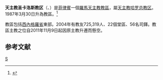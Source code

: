 {{Infobox Roman Catholic diocese
|Roman Catholic Diocese of =  天主教圣卡洛斯教区
|Latin name of diocese = Dioecesis Sancti Caroli Borromeo
|image = 
|caption =
|location = [[菲律賓|菲律賓]]
|territory = [[西內格羅省|西內格羅省]]東部
|population = 725,319
|rite = 拉丁禮
|patron =
|province = 哈羅
|established = 1987年
|cathedral = 聖嘉祿鮑榮茂座堂
|副主教座堂 =
|leadership = 主教
|website = 
|教宗 = 
|metropolitan =
|ordinary = 懸空
|coadjutor bishop =
|emeritus = 
}}
'''天主教圣卡洛斯教区'''（{{lang-la|Dioecesis Sancti Caroli Borromeo}}、{{lang-tl|Diyosesis ng San Carlos}}）是[[菲律賓|菲律賓]]一個[[羅馬天主教|羅馬天主教]][[教區|教區]]，屬[[天主教哈罗总教区|天主教哈罗总教区]]。1987年3月30日升為教區。<ref>{{Cite web |url=http://www.vatican.va/holy_father/john_paul_ii/apost_constitutions/documents/hf_jp-ii_apc_19870330_sancti-caroli-borromeo_lt.html |title=升為教區的宗座憲令 |access-date=2013-10-29 |archive-date=2014-05-16 |archive-url=https://web.archive.org/web/20140516235821/http://www.vatican.va/holy_father/john_paul_ii/apost_constitutions/documents/hf_jp-ii_apc_19870330_sancti-caroli-borromeo_lt.html |dead-url=no }}</ref>

教區包括[[西內格羅省|西內格羅省]]東部。2004年有教友725,319人、22個堂區、56名司鐸。教區主教之位自2011年11月9日起因原主教升遷而懸空。

==参考文献==
<div class="references-small">
<references></references>
</div>

[[Category:菲律賓天主教教區|S]]
{{菲律賓天主教教區}}